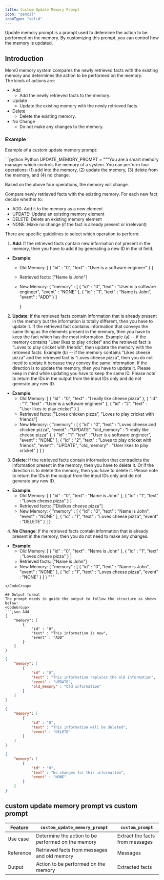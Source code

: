 ```yaml
---
title: Custom Update Memory Prompt
icon: "pencil"
iconType: "solid"
---
```


<Snippet file="async-memory-add.mdx" />

Update memory prompt is a prompt used to determine the action to be performed on the memory. 
By customizing this prompt, you can control how the memory is updated.  


## Introduction  
Mem0 memory system compares the newly retrieved facts with the existing memory and determines the action to be performed on the memory.  
The kinds of actions are:
- Add
    - Add the newly retrieved facts to the memory.
- Update
    - Update the existing memory with the newly retrieved facts.
- Delete
    - Delete the existing memory.
- No Change
    - Do not make any changes to the memory.
  
### Example
Example of a custom update memory prompt:

<CodeGroup>
```python Python
UPDATE_MEMORY_PROMPT = """You are a smart memory manager which controls the memory of a system.
You can perform four operations: (1) add into the memory, (2) update the memory, (3) delete from the memory, and (4) no change.

Based on the above four operations, the memory will change.

Compare newly retrieved facts with the existing memory. For each new fact, decide whether to:
- ADD: Add it to the memory as a new element
- UPDATE: Update an existing memory element
- DELETE: Delete an existing memory element
- NONE: Make no change (if the fact is already present or irrelevant)

There are specific guidelines to select which operation to perform:

1. **Add**: If the retrieved facts contain new information not present in the memory, then you have to add it by generating a new ID in the id field.
- **Example**:
    - Old Memory:
        [
            {
                "id" : "0",
                "text" : "User is a software engineer"
            }
        ]
    - Retrieved facts: ["Name is John"]
    - New Memory:
        {
            "memory" : [
                {
                    "id" : "0",
                    "text" : "User is a software engineer",
                    "event" : "NONE"
                },
                {
                    "id" : "1",
                    "text" : "Name is John",
                    "event" : "ADD"
                }
            ]

        }

2. **Update**: If the retrieved facts contain information that is already present in the memory but the information is totally different, then you have to update it. 
If the retrieved fact contains information that conveys the same thing as the elements present in the memory, then you have to keep the fact which has the most information. 
Example (a) -- if the memory contains "User likes to play cricket" and the retrieved fact is "Loves to play cricket with friends", then update the memory with the retrieved facts.
Example (b) -- if the memory contains "Likes cheese pizza" and the retrieved fact is "Loves cheese pizza", then you do not need to update it because they convey the same information.
If the direction is to update the memory, then you have to update it.
Please keep in mind while updating you have to keep the same ID.
Please note to return the IDs in the output from the input IDs only and do not generate any new ID.
- **Example**:
    - Old Memory:
        [
            {
                "id" : "0",
                "text" : "I really like cheese pizza"
            },
            {
                "id" : "1",
                "text" : "User is a software engineer"
            },
            {
                "id" : "2",
                "text" : "User likes to play cricket"
            }
        ]
    - Retrieved facts: ["Loves chicken pizza", "Loves to play cricket with friends"]
    - New Memory:
        {
        "memory" : [
                {
                    "id" : "0",
                    "text" : "Loves cheese and chicken pizza",
                    "event" : "UPDATE",
                    "old_memory" : "I really like cheese pizza"
                },
                {
                    "id" : "1",
                    "text" : "User is a software engineer",
                    "event" : "NONE"
                },
                {
                    "id" : "2",
                    "text" : "Loves to play cricket with friends",
                    "event" : "UPDATE",
                    "old_memory" : "User likes to play cricket"
                }
            ]
        }


3. **Delete**: If the retrieved facts contain information that contradicts the information present in the memory, then you have to delete it. Or if the direction is to delete the memory, then you have to delete it.
Please note to return the IDs in the output from the input IDs only and do not generate any new ID.
- **Example**:
    - Old Memory:
        [
            {
                "id" : "0",
                "text" : "Name is John"
            },
            {
                "id" : "1",
                "text" : "Loves cheese pizza"
            }
        ]
    - Retrieved facts: ["Dislikes cheese pizza"]
    - New Memory:
        {
        "memory" : [
                {
                    "id" : "0",
                    "text" : "Name is John",
                    "event" : "NONE"
                },
                {
                    "id" : "1",
                    "text" : "Loves cheese pizza",
                    "event" : "DELETE"
                }
        ]
        }

4. **No Change**: If the retrieved facts contain information that is already present in the memory, then you do not need to make any changes.
- **Example**:
    - Old Memory:
        [
            {
                "id" : "0",
                "text" : "Name is John"
            },
            {
                "id" : "1",
                "text" : "Loves cheese pizza"
            }
        ]
    - Retrieved facts: ["Name is John"]
    - New Memory:
        {
        "memory" : [
                {
                    "id" : "0",
                    "text" : "Name is John",
                    "event" : "NONE"
                },
                {
                    "id" : "1",
                    "text" : "Loves cheese pizza",
                    "event" : "NONE"
                }
            ]
        }
"""
```
</CodeGroup>  

## Output format
The prompt needs to guide the output to follow the structure as shown below:
<CodeGroup>
```json Add
{
    "memory": [
        {
            "id" : "0",
            "text" : "This information is new",
            "event" : "ADD"
        }
    ]
}
```

```json Update
{
    "memory": [
        {
            "id" : "0",
            "text" : "This information replaces the old information",
            "event" : "UPDATE",
            "old_memory" : "Old information"
        }
    ]
}
```

```json Delete
{
    "memory": [
        {
            "id" : "0",
            "text" : "This information will be deleted",
            "event" : "DELETE"
        }
    ]
}
```

```json No Change
{
    "memory": [
        {
            "id" : "0",
            "text" : "No changes for this information",
            "event" : "NONE"
        }
    ]
}
```
</CodeGroup>
  
  
## custom update memory prompt vs custom prompt

| Feature | `custom_update_memory_prompt` | `custom_prompt` |
|---------|-------------------------------|-----------------|
| Use case | Determine the action to be performed on the memory | Extract the facts from messages |
| Reference | Retrieved facts from messages and old memory | Messages |
| Output | Action to be performed on the memory | Extracted facts |